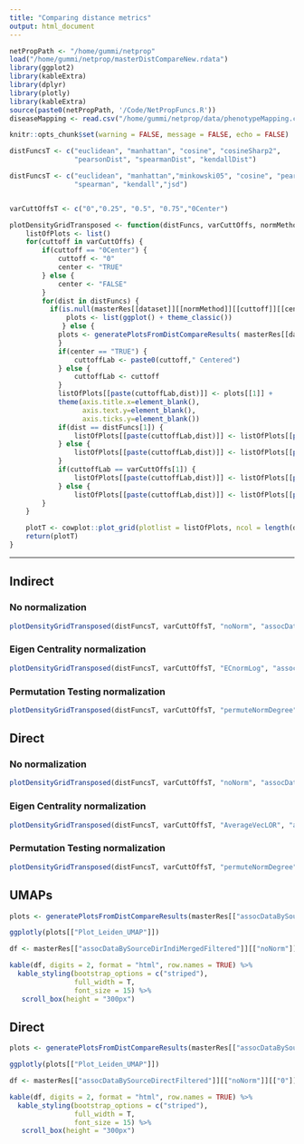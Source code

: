 ```yaml
---
title: "Comparing distance metrics"
output: html_document
---
```


```r
netPropPath <- "/home/gummi/netprop"
load("/home/gummi/netprop/masterDistCompareNew.rdata")
library(ggplot2)
library(kableExtra)
library(dplyr)
library(plotly)
library(kableExtra)
source(paste0(netPropPath, '/Code/NetPropFuncs.R'))
diseaseMapping <- read.csv("/home/gummi/netprop/data/phenotypeMapping.csv")

knitr::opts_chunk$set(warning = FALSE, message = FALSE, echo = FALSE) 

```


```r

distFuncsT <- c("euclidean", "manhattan", "cosine", "cosineSharp2",
                "pearsonDist", "spearmanDist", "kendallDist")

distFuncsT <- c("euclidean", "manhattan","minkowski05", "cosine", "pearson",
                "spearman", "kendall","jsd")


varCuttOffsT <- c("0","0.25", "0.5", "0.75","0Center")

plotDensityGridTransposed <- function(distFuncs, varCuttOffs, normMethod, dataset, masterRes) {
    listOfPlots <- list()
    for(cuttoff in varCuttOffs) {
        if(cuttoff == "0Center") {
            cuttoff <- "0"
            center <- "TRUE"
        } else {
            center <- "FALSE"
        }
        for(dist in distFuncs) {
          if(is.null(masterRes[[dataset]][[normMethod]][[cuttoff]][[center]][["FALSE"]][[dist]])) {
              plots <- list(ggplot() + theme_classic())
             } else {
            plots <- generatePlotsFromDistCompareResults( masterRes[[dataset]][[normMethod]][[cuttoff]][[center]][["FALSE"]][[dist]] )
            }
            if(center == "TRUE") {
                cuttoffLab <- paste0(cuttoff," Centered")
            } else {
                cuttoffLab <- cuttoff
            }
            listOfPlots[[paste(cuttoffLab,dist)]] <- plots[[1]] + 
            theme(axis.title.x=element_blank(),
                  axis.text.y=element_blank(),
                  axis.ticks.y=element_blank()) 
            if(dist == distFuncs[1]) {
                listOfPlots[[paste(cuttoffLab,dist)]] <- listOfPlots[[paste(cuttoffLab,dist)]] + ylab(cuttoffLab)
            } else {
                listOfPlots[[paste(cuttoffLab,dist)]] <- listOfPlots[[paste(cuttoffLab,dist)]] + ylab("")
            }
            if(cuttoffLab == varCuttOffs[1]) {
                listOfPlots[[paste(cuttoffLab,dist)]] <- listOfPlots[[paste(cuttoffLab,dist)]] + ggtitle(dist)
            } else {
                listOfPlots[[paste(cuttoffLab,dist)]] <- listOfPlots[[paste(cuttoffLab,dist)]] + ggtitle("") }
        }
    }

    plotT <- cowplot::plot_grid(plotlist = listOfPlots, ncol = length(distFuncs), byrow = TRUE)
    return(plotT)
}


```

---

## Indirect {.tabset .tabset-pills}

### No normalization

```r

plotDensityGridTransposed(distFuncsT, varCuttOffsT, "noNorm", "assocDataBySourceDirIndiMergedFiltered", masterRes)

```

### Eigen Centrality normalization

```r


plotDensityGridTransposed(distFuncsT, varCuttOffsT, "ECnormLog", "assocDataBySourceDirIndiMergedFiltered", masterRes)


```

### Permutation Testing normalization

```r


plotDensityGridTransposed(distFuncsT, varCuttOffsT, "permuteNormDegree", "assocDataBySourceDirIndiMergedFiltered", masterRes)


```


## Direct {.tabset .tabset-pills}

### No normalization

```r

plotDensityGridTransposed(distFuncsT, varCuttOffsT, "noNorm", "assocDataBySourceDirectFiltered", masterRes)

```

### Eigen Centrality normalization

```r


plotDensityGridTransposed(distFuncsT, varCuttOffsT, "AverageVecLOR", "assocDataBySourceDirectFiltered", masterRes)


```

### Permutation Testing normalization

```r


plotDensityGridTransposed(distFuncsT, varCuttOffsT, "permuteNormDegree", "assocDataBySourceDirectFiltered", masterRes)


```


## UMAPs

```r

plots <- generatePlotsFromDistCompareResults(masterRes[["assocDataBySourceDirIndiMergedFiltered"]][["noNorm"]][["0"]][["FALSE"]][["FALSE"]][["kendall"]],diseaseMapping) 

ggplotly(plots[["Plot_Leiden_UMAP"]])


```

```r


df <- masterRes[["assocDataBySourceDirIndiMergedFiltered"]][["noNorm"]][["0"]][["FALSE"]][["FALSE"]][["kendall"]][["legendDF_Leiden"]][,c("Clusters","Counts","Entropy","Ancestors")]

kable(df, digits = 2, format = "html", row.names = TRUE) %>%
  kable_styling(bootstrap_options = c("striped"),
                full_width = T,
                font_size = 15) %>%
   scroll_box(height = "300px")


```



## Direct 

```r

plots <- generatePlotsFromDistCompareResults(masterRes[["assocDataBySourceDirectFiltered"]][["noNorm"]][["0"]][["FALSE"]][["FALSE"]][["kendall"]],diseaseMapping)

ggplotly(plots[["Plot_Leiden_UMAP"]])

```


```r

df <- masterRes[["assocDataBySourceDirectFiltered"]][["noNorm"]][["0"]][["FALSE"]][["FALSE"]][["kendall"]][["legendDF_Leiden"]][,c("Clusters","Counts","Entropy","Ancestors")]

kable(df, digits = 2, format = "html", row.names = TRUE) %>%
  kable_styling(bootstrap_options = c("striped"),
                full_width = T,
                font_size = 15) %>%
   scroll_box(height = "300px")

```